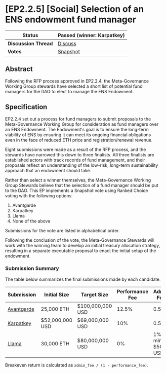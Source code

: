 # \[EP2.2.5] \[Social] Selection of an ENS endowment fund manager

| **Status**            | Passed (winner: Karpatkey)                                                                                             |
| --------------------- | ---------------------------------------------------------------------------------------------------------------------- |
| **Discussion Thread** | [Discuss](https://discuss.ens.domains/t/social-ep2-2-5-selection-of-an-ens-endowment-fund-manager/15188)               |
| **Votes**             | [Snapshot](https://snapshot.org/#/ens.eth/proposal/0x1ab7ef84f6e904582d5b5b921944b5b1a8e36dbff1f1248fde87fef02b046816) |

## Abstract

Following the RFP process approved in EP2.2.4, the Meta-Governance Working Group stewards have selected a short list of potential fund managers for the DAO to elect to manage the ENS Endowment.

## Specification

EP2.2.4 set out a process for fund managers to submit proposals to the Meta-Governance Working Group for consideration as fund managers over an ENS Endowment. The Endowment's goal is to ensure the long-term viability of ENS by ensuring it can meet its ongoing financial obligations even in the face of reduced ETH price and registration/renewal revenue.

Eight submissions were made as a result of the RFP process, and the stewards have narrowed this down to three finalists. All three finalists are established actors with track records of fund management, and their proposals reflect an understanding of the low-risk, long-term sustainability approach that an endowment should take.

Rather than select a winner themselves, the Meta-Governance Working Group Stewards believe that the selection of a fund manager should be put to the DAO. This EP implements a Snapshot vote using Ranked Choice voting with the following options:

1. Avantgarde
2. Karpatkey
3. Llama
4. None of the above

Submissions for the vote are listed in alphabetical order.

Following the conclusion of the vote, the Meta-Governance Stewards will work with the winning team to develop an initial treasury allocation strategy, resulting in a separate executable proposal to enact the initial setup of the endowment.

### Submission Summary

The table below summarizes the final submissions made by each candidate.

| Submission                                                                                         | Initial Size    | Target Size      | Performance Fee | Admin Fee         | Breakeven Return |
| -------------------------------------------------------------------------------------------------- | --------------- | ---------------- | --------------- | ----------------- | ---------------- |
| [Avantgarde](https://discuss.ens.domains/t/endaoment-proposal-avantgarde/14800?u=nick.eth)         | 25,000 ETH      | $100,000,000 USD | 12.5%           | 0.5%              | 0.57%            |
| [Karpatkey](https://discuss.ens.domains/t/endaoment-proposal-karpatkey-steakhouse-financial/14799) | $52,000,000 USD | $69,000,000 USD  | 10%             | 0.5%              | 0.56%            |
| [Llama](https://discuss.ens.domains/t/updated-endaoment-proposal-llama-x-alastor/15183)            | 30,000 ETH      | $80,000,000 USD  | 0%              | 1% min. $500k USD | 1% - 1.28%       |

Breakeven return is calculated as `admin_fee / (1 - performance_fee)`.
